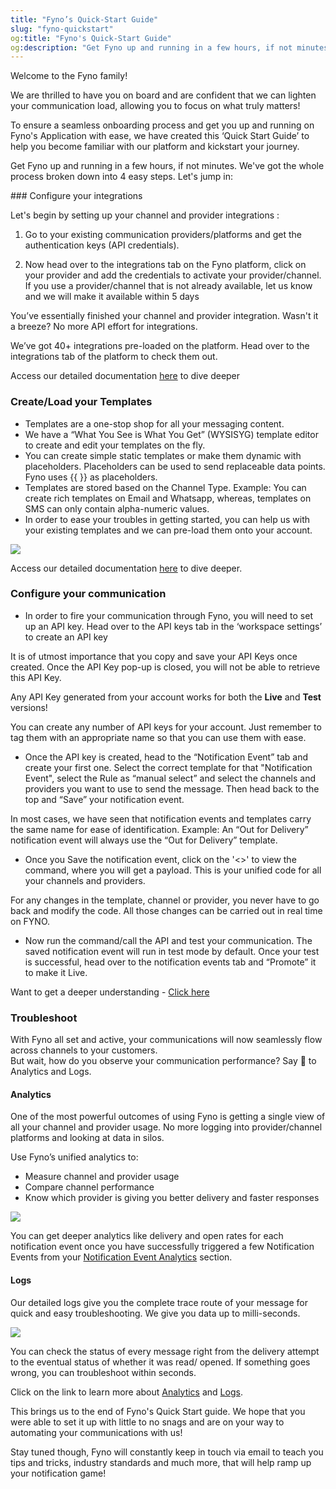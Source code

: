 ```yaml
---
title: "Fyno’s Quick-Start Guide"
slug: "fyno-quickstart"
og:title: "Fyno's Quick-Start Guide"
og:description: "Get Fyno up and running in a few hours, if not minutes. We've got the whole process broken down into 4 easy steps."
---
```


<Note>Welcome to the Fyno family!</Note>

We are thrilled to have you on board and are confident that we can lighten your communication load, allowing you to focus on what truly matters!

To ensure a seamless onboarding process and get you up and running on Fyno's Application with ease, we have created this ‘Quick Start Guide’ to help you become familiar with our platform and kickstart your journey.

Get Fyno up and running in a few hours, if not minutes. We've got the whole process broken down into 4 easy steps. Let's jump in:

<Steps>
### Configure your integrations

Let's begin by setting up your channel and provider integrations :

1. Go to your existing communication providers/platforms and get the authentication keys (API credentials).

2. Now head over to the integrations tab on the Fyno platform, click on your provider and add the credentials to activate your provider/channel. If you use a provider/channel that is not already available, let us know and we will make it available within 5 days

You’ve essentially finished your channel and provider integration. Wasn't it a breeze? No more API effort for integrations.

<Tip>
    We’ve got 40+ integrations pre-loaded on the platform. Head over to the
    integrations tab of the platform to check them out.
</Tip>

Access our detailed documentation [here](./integrations-introduction) to dive deeper

### Create/Load your Templates

-   Templates are a one-stop shop for all your messaging content.
-   We have a “What You See is What You Get” (WYSISYG) template editor to create and edit your templates on the fly.
-   You can create simple static templates or make them dynamic with placeholders. Placeholders can be used to send replaceable data points. Fyno uses {{ }} as placeholders.
-   Templates are stored based on the Channel Type. Example: You can create rich templates on Email and Whatsapp, whereas, templates on SMS can only contain alpha-numeric values.
-   In order to ease your troubles in getting started, you can help us with your existing templates and we can pre-load them onto your account.

![](/images/Templates.gif)

Access our detailed documentation [here](./templates-getting-started) to dive deeper.

### Configure your communication

-   In order to fire your communication through Fyno, you will need to set up an API key. Head over to the API keys tab in the ‘workspace settings’ to create an API key

<Info>
    It is of utmost importance that you copy and save your API Keys once
    created. Once the API Key pop-up is closed, you will not be able to retrieve
    this API Key.
</Info>

Any API Key generated from your account works for both the **Live** and **Test** versions!

You can create any number of API keys for your account. Just remember to tag them with an appropriate name so that you can use them with ease.

-   Once the API key is created, head to the “Notification Event” tab and create your first one. Select the correct template for that "Notification Event", select the Rule as “manual select” and select the channels and providers you want to use to send the message. Then head back to the top and “Save” your notification event.

<Tip>
    In most cases, we have seen that notification events and templates carry the
    same name for ease of identification. Example: An “Out for Delivery”
    notification event will always use the “Out for Delivery” template.
</Tip>

-   Once you Save the notification event, click on the '\<>' to view the command, where you will get a payload. This is your unified code for all your channels and providers.

<Tip>
    For any changes in the template, channel or provider, you never have to go
    back and modify the code. All those changes can be carried out in real time
    on FYNO.
</Tip>

-   Now run the command/call the API and test your communication. The saved notification event will run in test mode by default. Once your test is successful, head over to the notification events tab and “Promote” it to make it Live.

Want to get a deeper understanding - [Click here](./events-overview)

### Troubleshoot

With Fyno all set and active, your communications will now seamlessly flow across channels to your customers.  
But wait, how do you observe your communication performance? Say 👋 to Analytics and Logs.

#### Analytics

One of the most powerful outcomes of using Fyno is getting a single view of all your channel and provider usage. No more logging into provider/channel platforms and looking at data in silos.

Use Fyno’s unified analytics to:

-   Measure channel and provider usage
-   Compare channel performance
-   Know which provider is giving you better delivery and faster responses

![](/images/Analytics.gif)

You can get deeper analytics like delivery and open rates for each notification event once you have successfully triggered a few Notification Events from your [Notification Event Analytics](./event-analytics) section.

#### Logs

Our detailed logs give you the complete trace route of your message for quick and easy troubleshooting. We give you data up to milli-seconds.

![](/images/Logs.gif)

You can check the status of every message right from the delivery attempt to the eventual status of whether it was read/ opened. If something goes wrong, you can troubleshoot within seconds.

Click on the link to learn more about [Analytics](./event-analytics) and [Logs](./sent-logs).

</Steps>

This brings us to the end of Fyno's Quick Start guide. We hope that you were able to set it up with little to no snags and are on your way to automating your communications with us!

Stay tuned though, Fyno will constantly keep in touch via email to teach you tips and tricks, industry standards and much more, that will help ramp up your notification game!
